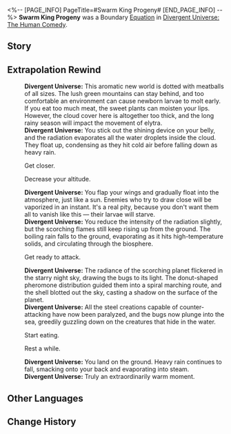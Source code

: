 <%-- [PAGE_INFO]
PageTitle=#Swarm King Progeny#
[END_PAGE_INFO] --%>
{{Removed|Equation}}
{{Equation Infobox
|period   = The Human Comedy
|rarity   = boundary
|path1    = Propagation*16
|effect   = Spend 100 points of Energy to use this ability and trigger Boundary Resonance with the Path of Propagation. Enables a target ally to immediately take action and recover {{Color|h|5}} Skill Point(s). Gains the {{Extra Effect|Levitation|61000302}} effect. When any enemy unit gets defeated by a character that has {{Extra Effect|Levitation|61000302}}, Boundary Equation regenerates {{Color|h|50}} Energy, with the Max Energy set at 200.
|mentions = Tayzzyronth
}}
'''Swarm King Progeny''' was a Boundary [[Divergent Universe: The Human Comedy/Equations|Equation]] in [[Divergent Universe: The Human Comedy]].

==Story==
{{Description|Circling over a world already extinct, the radiating deathly rays devoured all fleshly things that once breathed, including your dying offspring. They gather into a river, wriggling across a barren wasteland. But worry not &mdash; drink off their juices, scatter your spores, and more offspring armed with piercing shrieks will be born. Their tender shells have not yet been tempered by fire, and only by being the last standing, shedding layers of their shackles, can they witness the return of the Imperator Insectorum.<br /><br />You have not heard THEIR voice for too long, but the hold of time is far too weak to a Swarm King. Even if you traveled to the ends of the cosmos, you would not be too perplexed by THEIR silence. The tides of propagation do not cease. The insects are chosen between die and being killed. They will evolve, break out of their molted shells and be reborn, just like THEM.}}
<!--
==Gameplay Notes==
* 
-->
==Extrapolation Rewind==
{{Dialogue Start}}
:'''Divergent Universe:''' This aromatic new world is dotted with meatballs of all sizes. The lush green mountains can stay behind, and too comfortable an environment can cause newborn larvae to molt early. If you eat too much meat, the sweet plants can moisten your lips. However, the cloud cover here is altogether too thick, and the long rainy season will impact the movement of elytra.
:'''Divergent Universe:''' You stick out the shining device on your belly, and the radiation evaporates all the water droplets inside the cloud. They float up, condensing as they hit cold air before falling down as heavy rain.
:{{DIcon|Arrow}} Get closer.
:{{DIcon|Arrow}} Decrease your altitude.
:'''Divergent Universe:''' You flap your wings and gradually float into the atmosphere, just like a sun. Enemies who try to draw close will be vaporized in an instant. It's a real pity, because you don't want them all to vanish like this &mdash; their larvae will starve.
:'''Divergent Universe:''' You reduce the intensity of the radiation slightly, but the scorching flames still keep rising up from the ground. The boiling rain falls to the ground, evaporating as it hits high-temperature solids, and circulating through the biosphere.
:{{DIcon|Arrow}} Get ready to attack.
:'''Divergent Universe:''' The radiance of the scorching planet flickered in the starry night sky, drawing the bugs to its light. The donut-shaped pheromone distribution guided them into a spiral marching route, and the shell blotted out the sky, casting a shadow on the surface of the planet.
:'''Divergent Universe:''' All the steel creations capable of counter-attacking have now been paralyzed, and the bugs now plunge into the sea, greedily guzzling down on the creatures that hide in the water.
:{{DIcon|Arrow}} Start eating.
:{{DIcon|Arrow}} Rest a while.
:'''Divergent Universe:''' You land on the ground. Heavy rain continues to fall, smacking onto your back and evaporating into steam.
:'''Divergent Universe:''' Truly an extraordinarily warm moment.
{{Dialogue End}}

==Other Languages==
{{Other Languages
|en   = Swarm King Progeny
|zhs  = 孳孽王虫
|zht  = 孳孽王蟲
|ja   = {{Rubi|災禍|さいか}}を{{Rubi|生|う}}む{{Rubi|王蟲|おうちゅう}}
|ko   = 번식의 왕충
|es   = Progenie del Rey del Enjambre
|fr   = Progéniture du Roi de l'Essaim
|ru   = Потомство повелителя жуков
|th   = ทายาทแห่งราชาแมลง
|vi   = Bọ Chúa Tạo Nghiệt
|de   = Schwarmkönig der Ausgeburt
|id   = Swarm King Progeny
|pt   = Progênie da Majestade do Enxame
}}

==Change History==
{{Change History|2.3}}